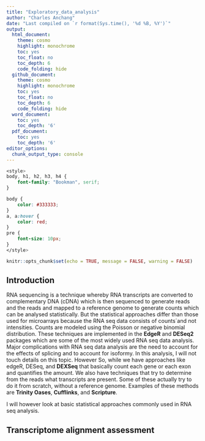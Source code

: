 ```yaml
---
title: "Exploratory_data_analysis"
author: "Charles Anchang"
date: "Last compiled on `r format(Sys.time(), '%d %B, %Y')`"
output:
  html_document:
    theme: cosmo
    highlight: monochrome
    toc: yes
    toc_float: no
    toc_depth: 6
    code_folding: hide
  github_document:
    theme: cosmo
    highlight: monochrome
    toc: yes
    toc_float: no
    toc_depth: 6
    code_folding: hide
  word_document:
    toc: yes
    toc_depth: '6'
  pdf_document:
    toc: yes
    toc_depth: '6'
editor_options:
  chunk_output_type: console
---
```


```css
<style>
body, h1, h2, h3, h4 {
    font-family: "Bookman", serif;
}

body {
    color: #333333;
}
a, a:hover {
    color: red;
}
pre {
    font-size: 10px;
}
</style>
```

```r
knitr::opts_chunk$set(echo = TRUE, message = FALSE, warning = FALSE)
```

## Introduction

RNA sequencing is a technique whereby RNA transcripts are converted to complementary DNA (cDNA) which is then sequenced to generate reads and the reads and mapped to a reference genome to generate counts which can be analysed statistically. But the statistical approaches differ than those used for microarrays because the RNA seq data consists of counts´and not intensities. Counts are modeled using the Poisson or negative binomial distribution. These techniques are implemented in the **EdgeR** and **DESeq2** packages which are some of the most widely used RNA seq data analysis. Major complications with RNA seq data analysis are the need to account for the effects of splicing and to account for isoformy. In this analysis, I will not touch details on this topic. However So, while we have approaches like edgeR, DESeq, and **DEXSeq** that basically count each gene or each exon and quantifies the amount. We also have techniques that try to determine from the reads what transcripts are present. Some of these actually try to do it from scratch, without a reference genome.
Examples of these methods are **Trinity Oases**, **Cufflinks**, and **Scripture**.

I will however look at basic statistical approaches commonly used in RNA seq analysis.

## **Transcriptome alignment assessment**

```r

```

